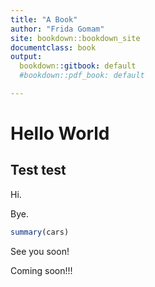 ```yaml
---
title: "A Book"
author: "Frida Gomam"
site: bookdown::bookdown_site
documentclass: book
output:
  bookdown::gitbook: default
  #bookdown::pdf_book: default

---
```


# Hello World

## Test test

Hi.

Bye.

```r

summary(cars)

```

See you soon! 

Coming soon!!!

<!-- If you need PDF output, uncomment bookdown::pdf_book above in YAML. You will need a LaTeX installation, e.g., https://yihui.name/tinytex/ -->
